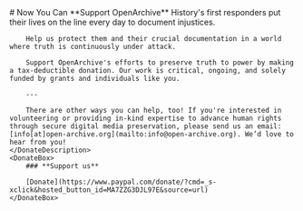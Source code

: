 
<HeaderSection>
# Now You Can **Support OpenArchive**

</HeaderSection>
<DonateSection>
    <DonateDescription>
        History's first responders put their lives on the line every day to document injustices.

        Help us protect them and their crucial documentation in a world where truth is continuously under attack.

        Support OpenArchive's efforts to preserve truth to power by making a tax-deductible donation. Our work is critical, ongoing, and solely funded by grants and individuals like you.

        ---

        There are other ways you can help, too! If you're interested in volunteering or providing in-kind expertise to advance human rights through secure digital media preservation, please send us an email: [info[at]open-archive.org](mailto:info@open-archive.org). We’d love to hear from you!
    </DonateDescription>
    <DonateBox>
        ### **Support us**

        [Donate](https://www.paypal.com/donate/?cmd=_s-xclick&hosted_button_id=MA7ZZG3DJL97E&source=url)
    </DonateBox>

</DonateSection>
